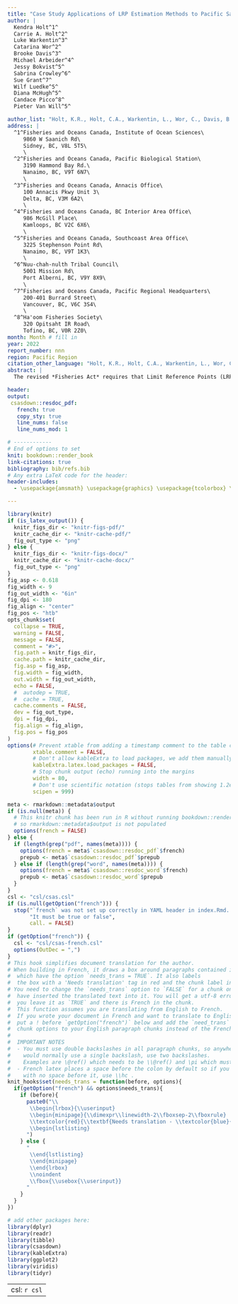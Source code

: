 ```yaml
---
title: "Case Study Applications of LRP Estimation Methods to Pacific Salmon Stock Management Units"
author: |
  Kendra Holt^1^
  Carrie A. Holt^2^
  Luke Warkentin^3^
  Catarina Wor^2^
  Brooke Davis^3^
  Michael Arbeider^4^
  Jessy Bokvist^5^
  Sabrina Crowley^6^
  Sue Grant^7^
  Wilf Luedke^5^
  Diana McHugh^5^
  Candace Picco^8^
  Pieter Van Will^5^

author_list: "Holt, K.R., Holt, C.A., Warkentin, L., Wor, C., Davis, B., Arbeider, M., Bokvist, J., Crowley, S., Grant, S., Luedke, W., McHugh, D., Picco, C., and Van Will, P."
address: |
  ^1^Fisheries and Oceans Canada, Institute of Ocean Sciences\
     9860 W Saanich Rd\
     Sidney, BC, V8L 5T5\
     \
  ^2^Fisheries and Oceans Canada, Pacific Biological Station\
     3190 Hammond Bay Rd.\
     Nanaimo, BC, V9T 6N7\
     \
  ^3^Fisheries and Oceans Canada, Annacis Office\
     100 Annacis Pkwy Unit 3\
     Delta, BC, V3M 6A2\
     \
  ^4^Fisheries and Oceans Canada, BC Interior Area Office\
     986 McGill Place\
     Kamloops, BC V2C 6X6\
     \
  ^5^Fisheries and Oceans Canada, Southcoast Area Office\
     3225 Stephenson Point Rd\
     Nanaimo, BC, V9T 1K3\
     \
  ^6^Nuu-chah-nulth Tribal Council\
     5001 Mission Rd\
     Port Alberni, BC, V9Y 8X9\
     \
  ^7^Fisheries and Oceans Canada, Pacific Regional Headquarters\
     200-401 Burrard Street\
     Vancouver, BC, V6C 3S4\
     \
  ^8^Ha'oom Fisheries Society\
     320 Opitsaht IR Road\
     Tofino, BC, V0R 2Z0\
month: Month # fill in
year: 2022
report_number: nnn
region: Pacific Region
citation_other_language: "Holt, K.R., Holt, C.A., Warkentin, L., Wor, C., Davis, B., Arbeider, M., Bokvist, J., Crowley, S., Grant, S., Luedke, W., McHugh, D., Picco, C., et Van Will, P.. Title Here (*Latin Species Name*). DFO Secr. can. de consult. sci. du MPO. Doc. de rech 2022/nnn. iv + 13 p."
abstract: |
  The revised *Fisheries Act* requires that Limit Reference Points (LRPs) be identified for all major fish stocks. For Pacific salmon, major fish stocks are represented by stock management units (SMUs). An SMU is composed of one or more salmon conservation units (CUs), which are the assessment units under the Wild Salmon Policy, WSP. We introduce methods to estimate LRPs at the SMU level that integrate statuses derived under the WSP at the CU level. We demonstrate and evaluate the LRPs for three case study SMUs: Interior Fraser Coho (*Oncorhynchus kisutch*), West Coast Vancouver Island (WCVI) Chinook (*O. tshawytscha*), and Inside South Coast Chum (*O. keta*) - excluding Fraser River. Methods are divided into two categories: CU status-based LRPs and aggregate abundance LRPs. CU status-based LRPs are recommended as the default method, and are based on the proportion of CUs above levels associated with increased risk of extinction (above 'Red' status) under the WSP. Aggregate abundance methods may be used supplementally to meet specific fisheries management requirements. Aggregate abundance LRPs are subdivided into logistic regression LRPs and projection LRPs.  Both types of aggregate abundance LRPs are defined at the SMU-level abundances associated with a desired probabilty of all component CUs being above Red status, but they differ in that logistic regression LRPs are determined directly from historical data while projection LRPs are determined from projections of CU-level population dynamics. We discuss suitability and requirements for the application of the various LRP estimation methods, drawing from the range of data and information availability among the case studies.  In general, the application of aggregate abundance LRPs may be limited to SMUs where the CU-level populations covary, as demonstrated for the Interior Fraser Coho case study, and where covariance has not changed over time or, for projection LRPs, those changes can be parameterized.

header:
output:
 csasdown::resdoc_pdf:
   french: true
   copy_sty: true
   line_nums: false
   line_nums_mod: 1

# ------------
# End of options to set
knit: bookdown::render_book
link-citations: true
bibliography: bib/refs.bib
# Any extra LaTeX code for the header:
header-includes:
  - \usepackage{amsmath} \usepackage{graphics} \usepackage{tcolorbox} \usepackage{afterpage} \usepackage{needspace} \usepackage{tikz} \usetikzlibrary{shapes, arrows.meta, positioning}

---
```


```r
library(knitr)
if (is_latex_output()) {
  knitr_figs_dir <- "knitr-figs-pdf/"
  knitr_cache_dir <- "knitr-cache-pdf/"
  fig_out_type <- "png"
} else {
  knitr_figs_dir <- "knitr-figs-docx/"
  knitr_cache_dir <- "knitr-cache-docx/"
  fig_out_type <- "png"
}
fig_asp <- 0.618
fig_width <- 9
fig_out_width <- "6in"
fig_dpi <- 180
fig_align <- "center"
fig_pos <- "htb"
opts_chunk$set(
  collapse = TRUE,
  warning = FALSE,
  message = FALSE,
  comment = "#>",
  fig.path = knitr_figs_dir,
  cache.path = knitr_cache_dir,
  fig.asp = fig_asp,
  fig.width = fig_width,
  out.width = fig_out_width,
  echo = FALSE,
  #  autodep = TRUE,
  #  cache = TRUE,
  cache.comments = FALSE,
  dev = fig_out_type,
  dpi = fig_dpi,
  fig.align = fig_align,
  fig.pos = fig_pos
)
options(# Prevent xtable from adding a timestamp comment to the table code it produces
        xtable.comment = FALSE,
        # Don't allow kableExtra to load packages, we add them manually in csasdown
        kableExtra.latex.load_packages = FALSE,
        # Stop chunk output (echo) running into the margins
        width = 80,
        # Don't use scientific notation (stops tables from showing 1.2e3, etc.)
        scipen = 999)
```


```r
meta <- rmarkdown::metadata$output
if (is.null(meta)) {
  # This knitr chunk has been run in R without running bookdown::render_book("index.Rmd")
  # so rmarkdown::metadata$output is not populated
  options(french = FALSE)
} else {
  if (length(grep("pdf", names(meta)))) {
    options(french = meta$`csasdown::resdoc_pdf`$french)
    prepub <- meta$`csasdown::resdoc_pdf`$prepub
  } else if (length(grep("word", names(meta)))) {
    options(french = meta$`csasdown::resdoc_word`$french)
    prepub <- meta$`csasdown::resdoc_word`$prepub
  }
}
csl <- "csl/csas.csl"
if (is.null(getOption("french"))) {
  stop("`french` was not set up correctly in YAML header in index.Rmd. ",
       "It must be true or false",
       call. = FALSE)
}
if (getOption("french")) {
  csl <- "csl/csas-french.csl"
  options(OutDec = ",")
}
# This hook simplifies document translation for the author.
# When building in French, it draws a box around paragraphs contained in chunks
#  which have the option `needs_trans = TRUE`. It also labels
#  the box with a 'Needs translation' tag in red and the chunk label in blue.
# You need to change the `needs_trans` option to `FALSE` for a chunk once you
#  have inserted the translated text into it. You will get a utf-8 error if
#  you leave it as `TRUE` and there is French in the chunk.
#  This function assumes you are translating from English to French.
#  If you wrote your document in French and want to translate to English,
#  put a ! before `getOption("french")` below and add the `need_trans`
#  chunk options to your English paragraph chunks instead of the French ones.
#  
#  IMPORTANT NOTES
#  - You must use double backslashes in all paragraph chunks, so anywhere you
#    would normally use a single backslash, use two backslashes.
#    Examples are \@ref() which needs to be \\@ref() and \pi which must now be \\pi.
#  - French latex places a space before the colon by default so if you need a colon
#    with no space before it, use \\hc .
knit_hooks$set(needs_trans = function(before, options){
  if(getOption("french") && options$needs_trans){
    if (before){
      paste0("\\
       \\begin{lrbox}{\\userinput}
       \\begin{minipage}{\\dimexpr\\linewidth-2\\fboxsep-2\\fboxrule}
       \\textcolor{red}{\\textbf{Needs translation - \\textcolor{blue}{knitr chunk: ", options$label, "}}}
       \\begin{lstlisting}
      ")
    } else {
      "
       \\end{lstlisting}
       \\end{minipage}
       \\end{lrbox}
       \\noindent
       \\fbox{\\usebox{\\userinput}}
      "
    }
  }
})

# add other packages here:
library(dplyr)
library(readr)
library(tibble)
library(csasdown)
library(kableExtra)
library(ggplot2)
library(viridis)
library(tidyr)

```

---
csl: `r csl`    
---
